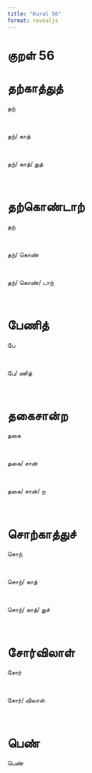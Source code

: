 ```yaml
---
title: "Kural 56"
format: revealjs
---
```


# குறள் 56

# தற்காத்துத்

:::: {.incremental}

::: {.fragment}


  தற்

:::

<br>

::: {.fragment}


  தற்/&nbsp;காத்

:::

<br>

::: {.fragment}


  தற்/&nbsp;காத்/&nbsp;துத்

:::

<br>

::::

# தற்கொண்டாற்

:::: {.incremental}

::: {.fragment}


  தற்

:::

<br>

::: {.fragment}


  தற்/&nbsp;கொண்

:::

<br>

::: {.fragment}


  தற்/&nbsp;கொண்/&nbsp;டாற்

:::

<br>

::::

# பேணித்

:::: {.incremental}

::: {.fragment}


  பே

:::

<br>

::: {.fragment}


  பே/&nbsp;ணித்

:::

<br>

::::

# தகைசான்ற

:::: {.incremental}

::: {.fragment}


  தகை

:::

<br>

::: {.fragment}


  தகை/&nbsp;சான்

:::

<br>

::: {.fragment}


  தகை/&nbsp;சான்/&nbsp;ற

:::

<br>

::::

# சொற்காத்துச்

:::: {.incremental}

::: {.fragment}


  சொற்

:::

<br>

::: {.fragment}


  சொற்/&nbsp;காத்

:::

<br>

::: {.fragment}


  சொற்/&nbsp;காத்/&nbsp;துச்

:::

<br>

::::

# சோர்விலாள்

:::: {.incremental}

::: {.fragment}


  சோர்

:::

<br>

::: {.fragment}


  சோர்/&nbsp;விலாள்

:::

<br>

::::

# பெண்

:::: {.incremental}

::: {.fragment}


  பெண்

:::

<br>

::::
